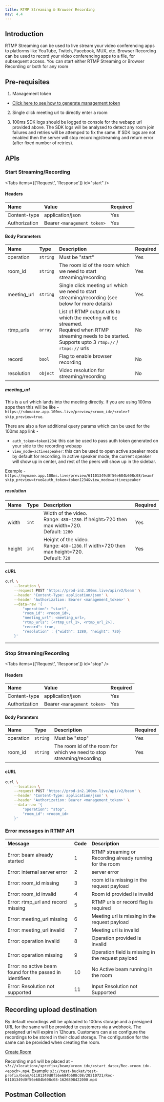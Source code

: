 ```yaml
---
title: RTMP Streaming & Browser Recording
nav: 4.4
---
```


## Introduction

RTMP Streaming can be used to live stream your video conferencing apps to platforms like YouTube, Twitch, Facebook, MUX, etc.
Browser Recording can be used to record your video conferencing apps to a file, for subsequent access.
You can start either RTMP Streaming or Browser Recording or both for any room

## Pre-requisites

1. Management token

- [Click here to see how to generate management token](/server-side/v2/foundation/authentication-and-tokens)

2. Single click meeting url to directly enter a room

3. 100ms SDK logs should be logged to console for the webapp url provided above. The SDK logs will be analysed to detect any room join failures and retries will be attemped to fix the same. If SDK logs are not enabled then the server will stop recording/streaming and return error (after fixed number of retries).

## APIs

### Start Streaming/Recording
<PostRequest
    desp="This endpoint is used to start live streaming/recording"
    url="https://prod-in2.100ms.live/api/v2/beam"
/>

<Tabs items={['Request', 'Response']} id="start" />

<div id="start-0">

#### Headers

| Name                           | Value                        | Required |
| :----------------------------- | :--------------------------- | :------- |
| Content-type <br/>             | application/json             | Yes      |
| Authorization <br/>            | Bearer `<management token>`  | Yes      |

#### Body Parameters

| Name              | Type     | Description                                                                                                                                                               | Required |
| :---------------- | :------- | :------------------------------------------------------------------------------------------------------------------------------------------------------------------------ | :------- |
| operation <br/>   | `string` | Must be "start"                                                                                                                                                           | Yes      |
| room_id <br/>     | `string` | The room id of the room which we need to start streaming/recording                                                                                                        | Yes      |
| meeting_url <br/> | `string` | Single click meeting url which we need to start streaming/recording (see below for more details)                                                                          | Yes      |
| rtmp_urls <br/>   | `array`  | List of RTMP output urls to which the meeting will be streamed. <br/> Required when RTMP streaming needs to be started. <br/> Supports upto 3 `rtmp://` / `rtmps://` urls | No       |
| record <br/>      | `bool`   | Flag to enable browser recording                                                                                                                                          | No       |
| resolution <br/>  | `object` | Video resolution for streaming/recording                                                                                                                                  | No       |

##### meeting_url

This is a url which lands into the meeting directly. If you are using 100ms apps then this will be like - `https://<domain>.app.100ms.live/preview/<room_id>/<role>?skip_preview=true`.

There are also a few additional query params which can be used for the 100ms app link - 
- `auth_token=token1234`: this can be used to pass auth token generated on your side to the recording webapp
- `view_mode=activespeaker`: this can be used to open active speaker mode by default for recording. In active speaker mode,
    the current speaker will show up in center, and rest of the peers will show up in the sidebar.
    
Example - `https://myname.app.100ms.live/preview/61101349d0f56e684b608c08/beam?skip_preview=true&auth_token=token1234&view_mode=activespeaker`

##### resolution

| Name              | Type     | Description                                                                                                | Required |
| :---------------- | :------- | :--------------------------------------------------------------------------------------------------------- | :------- |
| width <br/>       | `int`    | Width of the video. <br/> Range: `480`-`1280`. If height>720 then max width=720. <br/>Default: `1280`      | Yes      |
| height <br/>      | `int`    | Height of the video. <br/> Range: `480`-`1280`. If width>720 then max height=720. <br/>Default: `720`      | Yes      |

#### cURL

```bash
curl \
    --location \
    --request POST 'https://prod-in2.100ms.live/api/v2/beam' \
    --header 'Content-Type: application/json' \
    --header 'Authorization: Bearer <management_token>' \
    --data-raw '{
        "operation": "start",
        "room_id": <rooom_id>,
        "meeting_url": <meeting_url>,
        "rtmp_urls": [<rtmp_url_1>, <rtmp_url_2>],
        "record": true,
        "resolution" : {"width": 1280, "height": 720}
    }'
```

</div>

<Tab id="start-1">
    <Response res="200: OK" resText="Beam has started successfully" />
</Tab>

---

### Stop Streaming/Recording
<PostRequest
    desp="This endpoint is used to stop live streaming/recording"
    url="https://prod-in2.100ms.live/api/v2/beam"
/>

<Tabs items={['Request', 'Response']} id="stop" />

<div id="stop-0">

#### Headers

| Name                           | Value                        | Required |
| :----------------------------- | :--------------------------- | :------- |
| Content-type <br/>             | application/json             | Yes      |
| Authorization <br/>            | Bearer `<management token>`  | Yes      |

#### Body Paramters

| Name              | Type     | Description                                                           | Required |
| :---------------- | :------- | :-------------------------------------------------------------------- | :------- |
| operation <br/>   | `string` | Must be "stop"                                                        | Yes      |
| room_id <br/>     | `string` | The room id of the room for which we need to stop streaming/recording | Yes      |

#### cURL

```bash
curl \
    --location \
    --request POST 'https://prod-in2.100ms.live/api/v2/beam' \
    --header 'Content-Type: application/json' \
    --header 'Authorization: Bearer <management_token>' \
    --data-raw '{
        "operation": "stop",
        "room_id": <rooom_id>
    }'
```

</div>

<Tab id="stop-1">
    <Response res="200: OK" resText="Beam has stopped successfully" />
</Tab>

### Error messages in RTMP API

| Message                                                            | Code       | Description                                              |
| :----------------------------------------------------------------- | :--------- | :------------------------                                |
| Error: beam already started                                        | 1          | RTMP streaming or Recording already running for the room |
| Error: internal server error                                       | 2          | server error                                             |
| Error: room_id missing                                             | 3          | room id is missing in the request payload                |
| Error: room_id invalid                                             | 4          | Room id provided is invalid                              |
| Error: rtmp_url and record missing                                 | 5          | RTMP urls or record flag is required                     |
| Error: meeting_url missing                                         | 6          | Meeting url is missing in the request payload            |
| Error: meeting_url invalid                                         | 7          | Meeting url is invalid                                   |
| Error: operation invalid                                           | 8          | Operation provided is invalid                            |
| Error: operation missing                                           | 9          | Operation field is missing in the request payload        |
| Error: no active beam found for the passed in identifiers          | 10         | No Active beam running in the room                       |
| Error: Resolution not supported                                    | 11         | Input Resolution not Supported                           |

## Recording upload destination

By default recordings will be uploaded to 100ms storage and a presigned URL for the same will be provided to customers via a webhook. The presigned url will expire in 12hours.
Customers can also configure the recordings to be stored in their cloud storage. The configuration for the same can be provided when creating the room.

[Create Room](/server-side/v2/features/room)

Recording mp4 will be placed at - `s3://<location>/<prefix>/beam/<room_id>/<start_date>/Rec-<room_id>-<epoch>.mp4`. Example `s3://test-bucket/test-prefix/beam/61101349d0f56e684b608c08/20210721/Rec-61101349d0f56e684b608c08-1626898422000.mp4`

## Postman Collection

<DownloadCollection type='rtmp' />
